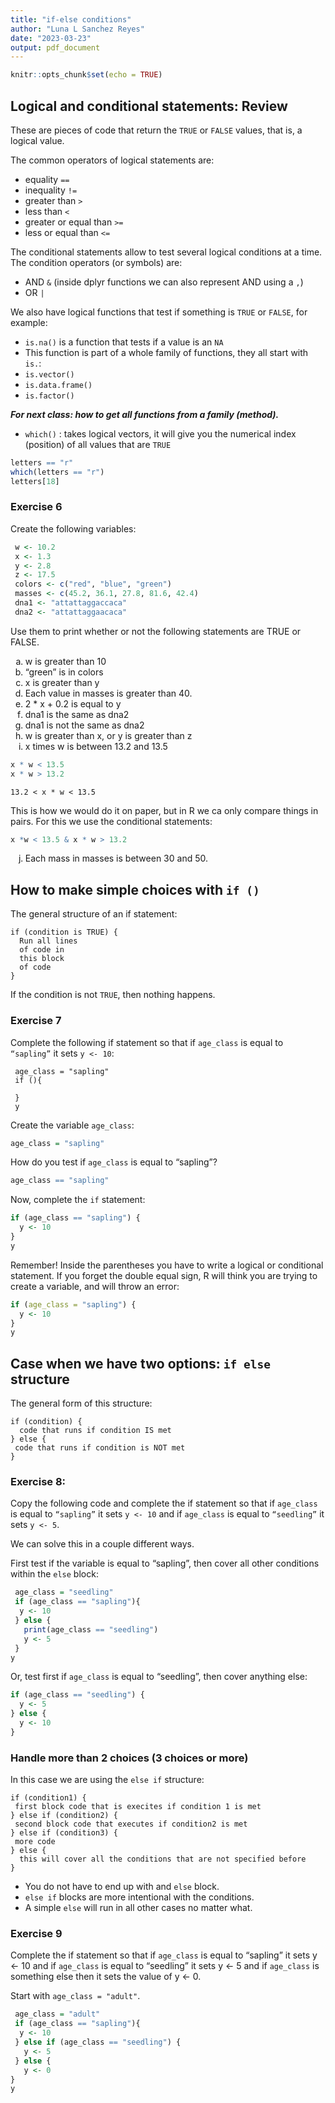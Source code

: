 ```yaml
---
title: "if-else conditions"
author: "Luna L Sanchez Reyes"
date: "2023-03-23"
output: pdf_document
---
```


```r
knitr::opts_chunk$set(echo = TRUE)
```

## Logical and conditional statements: Review

These are pieces of code that return the `TRUE` or `FALSE` values, that is, a logical value.

The common operators of logical statements are:

- equality `==`
- inequality `!=`
- greater than `>`
- less than `<`
- greater or equal than `>=`
- less or equal than `<=`

The conditional statements allow to test several logical conditions at a time.
The condition operators (or symbols) are:

- AND `&` (inside dplyr functions we can also represent AND using a `,`)
- OR `|`

We also have logical functions that test if something is `TRUE` or `FALSE`, for example:

- `is.na()` is a function that tests if a value is an `NA`
- This function is part of a whole family of functions, they all start with `is.`:
- `is.vector()`
- `is.data.frame()`
- `is.factor()`

**_For next class: how to get all functions from a family (method)._**

- `which()` : takes logical vectors, it will give you the numerical index (position) of all values that are `TRUE`

```r
letters == "r"
which(letters == "r")
letters[18]
```

### Exercise 6

Create the following variables:

```r
 w <- 10.2
 x <- 1.3
 y <- 2.8
 z <- 17.5
 colors <- c("red", "blue", "green")
 masses <- c(45.2, 36.1, 27.8, 81.6, 42.4)
 dna1 <- "attattaggaccaca"
 dna2 <- "attattaggaacaca"
```
Use them to print whether or not the following statements are TRUE or FALSE.

a) w is greater than 10
b) "green" is in colors
c) x is greater than y
d) Each value in masses is greater than 40.
e) 2 * x + 0.2 is equal to y
f) dna1 is the same as dna2
g) dna1 is not the same as dna2
h) w is greater than x, or y is greater than z
i) x times w is between 13.2 and 13.5

```r
x * w < 13.5
x * w > 13.2
```

```
13.2 < x * w < 13.5 
```
This is how we would do it on paper, but in R  we ca only compare things in pairs.
For this we use the conditional statements:

```r
x *w < 13.5 & x * w > 13.2
```

j) Each mass in masses is between 30 and 50.



## How to make simple choices with `if ()`

The general structure of an if statement:

```
if (condition is TRUE) {
  Run all lines
  of code in 
  this block
  of code
}
```

If the condition is not `TRUE`, then nothing happens.

### Exercise 7
Complete the following if statement so that if `age_class` is equal to `“sapling”` it sets `y <- 10`:

```
 age_class = "sapling"
 if (){

 }
 y
```

Create the variable `age_class`:
```r
age_class = "sapling"
```

How do you test if `age_class` is equal to "sapling"?
```r
age_class == "sapling"
```

Now, complete the `if` statement:

```r
if (age_class == "sapling") {
  y <- 10
}
y
```

Remember! Inside the parentheses you have to write a logical or conditional statement.
If you forget the double equal sign, R will think you are trying to create a variable, and will throw an error:

```r
if (age_class = "sapling") {
  y <- 10
}
y
```


## Case when we have two options: `if else` structure

The general form of this structure:

```
if (condition) {
  code that runs if condition IS met
} else {
 code that runs if condition is NOT met
}
```

### Exercise 8:

Copy the following code and complete the if statement so that if `age_class` is equal to `“sapling”` it sets `y <- 10` and if `age_class` is equal to `“seedling”` it sets `y <- 5`.

We can solve this in a couple different ways.

First test if the variable is equal to "sapling", then cover all other conditions within the `else` block:
```r
 age_class = "seedling"
 if (age_class == "sapling"){
  y <- 10
 } else {
   print(age_class == "seedling")
   y <- 5
 }
y
```

Or, test first if `age_class` is equal to "seedling", then cover anything else:
```r
if (age_class == "seedling") {
  y <- 5
} else {
  y <- 10
}
```

### Handle more than 2 choices (3 choices or more)

In this case we are using the `else if` structure:


```
if (condition1) {
 first block code that is execites if condition 1 is met
} else if (condition2) {
 second block code that executes if condition2 is met
} else if (condition3) {
 more code
} else {
  this will cover all the conditions that are not specified before
}
```

- You do not have to end up with and `else` block.
- `else if` blocks are more intentional with the conditions.
- A simple `else` will run in all other cases no matter what.


### Exercise 9

Complete the if statement so that if `age_class` is equal to “sapling” it sets y <- 10 and if `age_class` is equal to “seedling” it sets y <- 5 and if `age_class` is something else then it sets the value of y <- 0.

Start with `age_class = "adult"`.

```r
 age_class = "adult"
 if (age_class == "sapling"){
  y <- 10
 } else if (age_class == "seedling") {
   y <- 5
 } else {
   y <- 0
}
y
```


